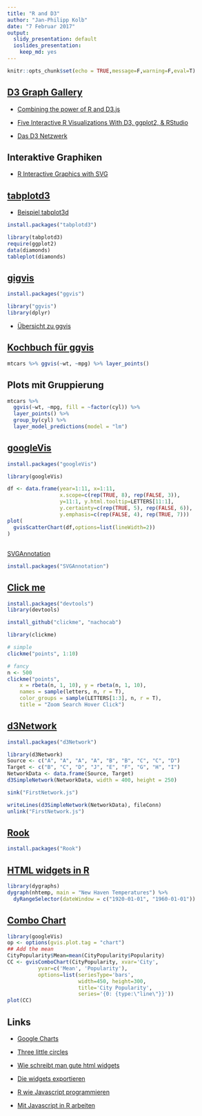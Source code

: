 ```yaml
---
title: "R and D3"
author: "Jan-Philipp Kolb"
date: "7 Februar 2017"
output:
  slidy_presentation: default
  ioslides_presentation:
    keep_md: yes
---
```


```r
knitr::opts_chunk$set(echo = TRUE,message=F,warning=F,eval=T)
```

## [D3 Graph Gallery](http://christopheviau.com/d3list/gallery.html)

- [Combining the power of R and D3.js](https://www.ae.be/blog-en/combining-the-power-of-r-and-d3-js/)

- [Five Interactive R Visualizations With D3, ggplot2, & RStudio](http://moderndata.plot.ly/interactive-r-visualizations-with-d3-ggplot2-rstudio/)

- [Das D3 Netzwerk](http://christophergandrud.github.io/d3Network/)

## Interaktive Graphiken

- [R Interactive Graphics with SVG](http://timelyportfolio.github.io/gridSVG_intro/)

## [tabplotd3](https://cran.r-project.org/web/packages/tabplotd3/index.html)

- [Beispiel tabplot3d](http://www.datasciencecentral.com/profiles/blogs/r-for-big-data-in-one-picture)

```r
install.packages("tabplotd3")
```


```r
library(tabplotd3)
require(ggplot2)
data(diamonds)
tableplot(diamonds)
```

## [gigvis](https://github.com/rstudio/ggvis)

```r
install.packages("ggvis")
```


```r
library("ggvis")
library(dplyr)
```

- [Übersicht zu ggvis](http://ggvis.rstudio.com/)

## [Kochbuch für ggvis](http://ggvis.rstudio.com/cookbook.html)

```r
mtcars %>% ggvis(~wt, ~mpg) %>% layer_points()
```

## Plots mit Gruppierung

```r
mtcars %>% 
  ggvis(~wt, ~mpg, fill = ~factor(cyl)) %>% 
  layer_points() %>% 
  group_by(cyl) %>% 
  layer_model_predictions(model = "lm")
```

## [googleVis](https://cran.r-project.org/web/packages/googleVis/index.html)

```r
install.packages("googleVis")
```


```r
library(googleVis)
```

```r
df <- data.frame(year=1:11, x=1:11,
                 x.scope=c(rep(TRUE, 8), rep(FALSE, 3)),
                 y=11:1, y.html.tooltip=LETTERS[11:1],                 
                 y.certainty=c(rep(TRUE, 5), rep(FALSE, 6)),
                 y.emphasis=c(rep(FALSE, 4), rep(TRUE, 7)))
plot(
  gvisScatterChart(df,options=list(lineWidth=2))
)
```


## 

[SVGAnnotation](https://www.jstatsoft.org/article/view/v046i01)


```r
install.packages("SVGAnnotation")
```


## [Click me](http://rclickme.com/)

```r
install.packages("devtools")
library(devtools)

install_github("clickme", "nachocab")
```

```r
library(clickme)

# simple
clickme("points", 1:10)

# fancy
n <- 500
clickme("points",
    x = rbeta(n, 1, 10), y = rbeta(n, 1, 10),
    names = sample(letters, n, r = T),
    color_groups = sample(LETTERS[1:3], n, r = T),
    title = "Zoom Search Hover Click")
```

## [d3Network ](http://christophergandrud.github.io/d3Network/)

```r
install.packages("d3Network")
```

```r
library(d3Network)
Source <- c("A", "A", "A", "A", "B", "B", "C", "C", "D")
Target <- c("B", "C", "D", "J", "E", "F", "G", "H", "I")
NetworkData <- data.frame(Source, Target)
d3SimpleNetwork(NetworkData, width = 400, height = 250)
```


```r
sink("FirstNetwork.js") 

writeLines(d3SimpleNetwork(NetworkData), fileConn)
unlink("FirstNetwork.js")
```



## [Rook](https://cran.r-project.org/web/packages/Rook/index.html)

```r
install.packages("Rook")
```

## [HTML widgets in R](http://www.htmlwidgets.org/showcase_leaflet.html)

```r
library(dygraphs)
dygraph(nhtemp, main = "New Haven Temperatures") %>% 
  dyRangeSelector(dateWindow = c("1920-01-01", "1960-01-01"))
```

## [Combo Chart](https://rawgit.com/al2na/Rmarkdown_JSviz/master/googleVis.html)

```r
library(googleVis)
op <- options(gvis.plot.tag = "chart")
## Add the mean
CityPopularity$Mean=mean(CityPopularity$Popularity)
CC <- gvisComboChart(CityPopularity, xvar='City',
          yvar=c('Mean', 'Popularity'),
          options=list(seriesType='bars',
                       width=450, height=300,
                       title='City Popularity',
                       series='{0: {type:\"line\"}}'))
plot(CC)
```




## Links

- [Google Charts](https://developers.google.com/chart/interactive/docs/gallery/geochart)

- [Three little circles](https://bost.ocks.org/mike/circles/)

- [Wie schreibt man gute html widgets](http://deanattali.com/blog/htmlwidgets-tips/)

- [Die widgets exportieren](https://github.com/timelyportfolio/exportwidget)

- [R wie Javascript programmieren](https://blog.semicolonsoftware.de/programming-r-like-its-javascript-python/)

- [Mit Javascript in R arbeiten](https://cran.r-project.org/web/packages/js/vignettes/intro.html)